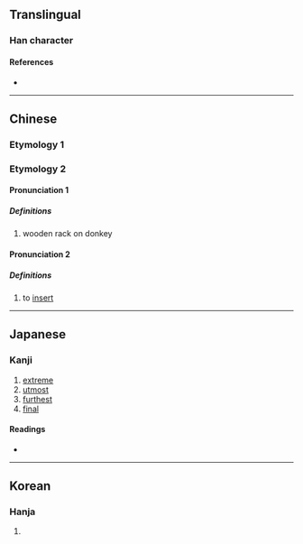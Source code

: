 {{also|極}}
{{character info/new}}
==Translingual==
{{stroke order|strokes=7}}

===Han character===
{{Han char|rn=75|rad=木|as=03|sn=7|four=47947|canj=DNHE|ids=⿰木及}}

====References====
* {{Han ref|kx=0514.170|dkj=14519|hdz=21161.090|uh=6781|ud=26497|bh=CCE5|bd=52453}}

----

==Chinese==
===Etymology 1===
{{zh-see|極}}
===Etymology 2===
====Pronunciation 1====
{{zh-pron
|m=jí
|mc=1
|oc=1
|cat=n
}}
=====Definitions=====
{{zh-hanzi}}

# wooden rack on donkey
====Pronunciation 2====
{{zh-pron
|m=jí
|mc=2
|oc=2
|cat=v
}}
=====Definitions=====
{{zh-hanzi}}

# to [[insert]]
----

==Japanese==

===Kanji===
{{ja-kanji|grade=|rs=木03}}

# [[extreme]]
# [[utmost]]
# [[furthest]]
# [[final]]

====Readings====
* {{ja-readings|on=[[きょう]] (kyō), [[ごう]] (gō)|kun=[[にぐら]] (nigura)}}

----

==Korean==

===Hanja===
{{ko-hanja|hangeul=극|eumhun=|rv=geuk|mr=kŭk|y=kuk}}

# {{defn|lang=ko|sort=木03}}